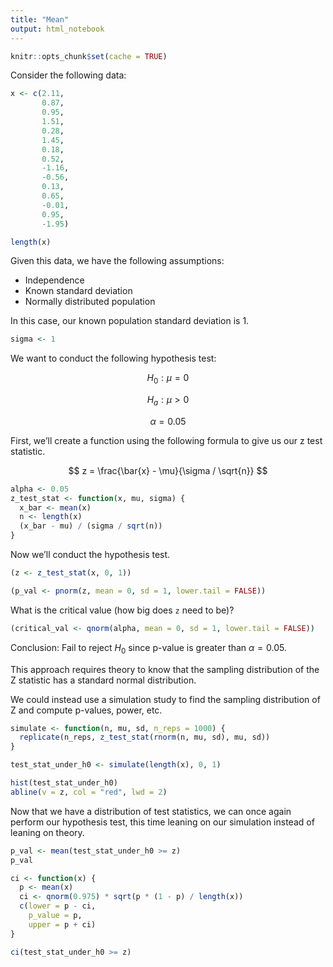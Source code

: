 ```yaml
---
title: "Mean"
output: html_notebook
---
```


```r
knitr::opts_chunk$set(cache = TRUE)
```

Consider the following data:

```r
x <- c(2.11,
       0.87,
       0.95,
       1.51,
       0.28,
       1.45,
       0.18,
       0.52,
       -1.16,
       -0.56,
       0.13,
       0.65,
       -0.01,
       0.95,
       -1.95)

length(x)
```

Given this data, we have the following assumptions:

* Independence
* Known standard deviation
* Normally distributed population

In this case, our known population standard deviation is 1.

```r
sigma <- 1
```

We want to conduct the following hypothesis test:

$$
H_0: \mu = 0
$$

$$
H_a: \mu > 0
$$

$$
\alpha = 0.05
$$

First, we'll create a function using the following formula to give us our z test
statistic.

$$
z = \frac{\bar{x} - \mu}{\sigma / \sqrt{n}}
$$

```r
alpha <- 0.05
z_test_stat <- function(x, mu, sigma) {
  x_bar <- mean(x)
  n <- length(x)
  (x_bar - mu) / (sigma / sqrt(n))
}
```

Now we'll conduct the hypothesis test.

```r
(z <- z_test_stat(x, 0, 1))
```

```r
(p_val <- pnorm(z, mean = 0, sd = 1, lower.tail = FALSE))
```

What is the critical value (how big does `z` need to be)?
```r
(critical_val <- qnorm(alpha, mean = 0, sd = 1, lower.tail = FALSE))
```

Conclusion: Fail to reject $H_0$ since p-value is greater than $\alpha = 0.05$.

This approach requires theory to know that the sampling distribution of the Z
statistic has a standard normal distribution.

We could instead use a simulation study to find the sampling distribution of Z
and compute p-values, power, etc.

```r
simulate <- function(n, mu, sd, n_reps = 1000) {
  replicate(n_reps, z_test_stat(rnorm(n, mu, sd), mu, sd))
}
```

```r
test_stat_under_h0 <- simulate(length(x), 0, 1)
```

```r
hist(test_stat_under_h0)
abline(v = z, col = "red", lwd = 2)
```

Now that we have a distribution of test statistics, we can once again perform
our hypothesis test, this time leaning on our simulation instead of leaning on 
theory.

```r
p_val <- mean(test_stat_under_h0 >= z)
p_val
```

```r
ci <- function(x) {
  p <- mean(x)
  ci <- qnorm(0.975) * sqrt(p * (1 - p) / length(x))
  c(lower = p - ci,
    p_value = p,
    upper = p + ci)
}
```

```r
ci(test_stat_under_h0 >= z)
```





